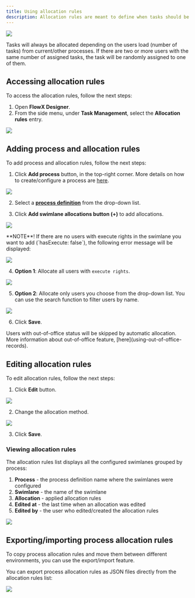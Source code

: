 ```yaml
---
title: Using allocation rules
description: Allocation rules are meant to define when tasks should be auto-assigned to users when they reach a swimlane that has a specific role configured (for example, specific tasks will be assigned for the _front office_ and specific tasks for the _back office_ only).
---
```


![](https://s3.eu-west-1.amazonaws.com/docx.flowx.ai/platform-deep-dive/allocation_rules.png)

<Info>
Tasks will always be allocated depending on the users load (number of tasks) from current/other processes. If there are two or more users with the same number of assigned tasks, the task will be randomly assigned to one of them.
</Info>

## Accessing allocation rules

To access the allocation rules, follow the next steps:

1. Open **FlowX Designer**.
2. From the side menu, under **Task Management**, select the **Allocation rules** entry.

![](https://s3.eu-west-1.amazonaws.com/docx.flowx.ai/platform-deep-dive/access_allocation_rules.png)

## Adding process and allocation rules

To add process and allocation rules, follow the next steps:

1. Click **Add process** button, in the top-right corner. More details on how to create/configure a process are [here](../../../../flowx-designer/managing-a-process-flow/creating-a-new-process-definition).

![](https://s3.eu-west-1.amazonaws.com/docx.flowx.ai/platform-deep-dive/adding_process_and_allocation.png)

2.  Select a [**process definition**](../../../../building-blocks/process/process-definition) from the drop-down list.

3.  Click **Add swimlane allocations button (+)** to add allocations.

![](https://s3.eu-west-1.amazonaws.com/docx.flowx.ai/platform-deep-dive/add_swimlane_allocation.png)

<Info>
**NOTE**! If there are no users with execute rights in the swimlane you want to add (`hasExecute: false`), the following error message will be displayed:
</Info>

![](https://s3.eu-west-1.amazonaws.com/docx.flowx.ai/platform-deep-dive/add_task_allocation_rules.png)

4.  **Option 1**: Allocate all users with `execute rights`.

![](https://s3.eu-west-1.amazonaws.com/docx.flowx.ai/platform-deep-dive/allocate_execute_rights.png)

5.  **Option 2**: Allocate only users you choose from the drop-down list. You can use the search function to filter users by name.

![](https://s3.eu-west-1.amazonaws.com/docx.flowx.ai/platform-deep-dive/allocate_execute_rights1.png)

6.  Click **Save**.

<Info>
Users with out-of-office status will be skipped by automatic allocation. More information about out-of-office feature, [here](using-out-of-office-records).
</Info>

## Editing allocation rules

To edit allocation rules, follow the next steps:

1. Click **Edit** button.

![](https://s3.eu-west-1.amazonaws.com/docx.flowx.ai/platform-deep-dive/edit_allocation_rules.png)

2.  Change the allocation method.

![](https://s3.eu-west-1.amazonaws.com/docx.flowx.ai/platform-deep-dive/change_allocation_method.gif)

3.  Click **Save**.

### Viewing allocation rules

The allocation rules list displays all the configured swimlanes grouped by process:

1. **Process** - the process definition name where the swimlanes were configured
2. **Swimlane** - the name of the swimlane
3. **Allocation** - applied allocation rules
4. **Edited at** - the last time when an allocation was edited
5. **Edited by** - the user who edited/created the allocation rules

![](https://s3.eu-west-1.amazonaws.com/docx.flowx.ai/platform-deep-dive/view_allocation_rules.png)

## Exporting/importing process allocation rules

To copy process allocation rules and move them between different environments, you can use the export/import feature.&#x20;

You can export process allocation rules as JSON files directly from the allocation rules list:

![](https://s3.eu-west-1.amazonaws.com/docx.flowx.ai/platform-deep-dive/export_import_allocations.gif)